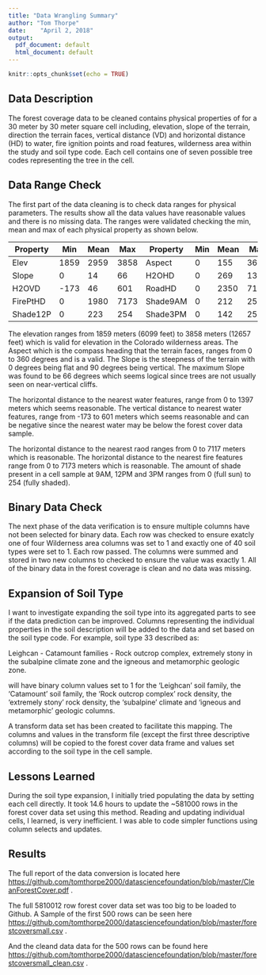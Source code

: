 ```yaml
---
title: "Data Wrangling Summary"
author: "Tom Thorpe"
date:    "April 2, 2018"
output:
  pdf_document: default
  html_document: default
---
```


```r
knitr::opts_chunk$set(echo = TRUE)
```

## Data Description
The forest coverage data to be cleaned contains physical properties of for a 30 meter by 30 meter
square cell including, elevation, slope of the terrain, direction the terrain faces, vertical distance (VD) and horizontal distance (HD) to
water, fire ignition points and road features, wilderness area within the study and soil type code.
Each cell contains one of seven possible tree codes representing the tree in the cell.


## Data Range Check
The first part of the data cleaning is to check data ranges for physical parameters. 
The results show all the data values have reasonable values and there is no missing data. 
The ranges were validated checking the min, mean and max of each physical property as shown below.

 Property | Min | Mean | Max     |Property | Min | Mean | Max    
 ---------|-----|------|---------|---------|-----|------|---------
 Elev |1859| 2959| 3858          | Aspect | 0    | 155| 360
 Slope | 0 |14| 66 | H2OHD |0| 269| 1397
 H2OVD |-173 |46| 601|             RoadHD | 0 |  2350 | 7117
 FirePtHD |0| 1980|  7173 |       Shade9AM | 0|212| 254
 Shade12P| 0 |223| 254 |  Shade3PM| 0|142| 254
 
The elevation ranges from 1859 meters (6099 feet) to 3858 meters (12657 feet) which is valid for elevation in the Colorado wilderness areas. The Aspect which is the compass heading that the terrain faces, ranges from 0 to 360 degrees and is a valid. The Slope is the steepness of the terrain with 0 degrees being flat and 90 degrees being vertical. The maximum Slope was found to be 66 degrees which seems logical since trees are not usually seen on near-vertical cliffs. 

The horizontal distance to the nearest water features, range from 0 to 1397 meters which seems reasonable. The vertical distance to nearest water features, range from -173 to 601 meters which seems reasonable and
can be negative since the nearest water may be below the forest cover data sample.

The horizontal distance to the nearest raod ranges from 0 to 7117 meters which is reasonable.
The horizontal distance to the nearest fire features range from 0 to 7173 meters which is reasonable.
The amount of shade present in a cell sample at 9AM, 12PM and 3PM ranges from 0 (full sun) to 254
(fully shaded). 
 
 
## Binary Data Check
The next phase of the data verification is to ensure multiple columns have not been selected for binary
data. Each row was checked to ensure exatcly one of four Wilderness area columns was set to 1 
and exactly one of 40 soil types were set to 1. Each row passed. The columns were summed and stored in 
two new columns to checked to ensure the value was exactly 1. 
All of the binary data in the forest coverage is clean and no data was missing.

## Expansion of Soil Type
I want to investigate expanding the soil type into its aggregated parts to see if the data
prediction can be improved. 
Columns representing the individual properties in the soil description will be added to the
data and set based on the soil type code. For example, soil type 33 described as:

  Leighcan - Catamount families - Rock outcrop complex, extremely stony in the subalpine climate zone and
 the igneous and metamorphic geologic zone.
  
will have binary column values set to 1 for the 'Leighcan' soil family,
the 'Catamount' soil family, the 'Rock outcrop complex' rock density, the 'extremely stony' rock density,
the 'subalpine' climate and 'igneous and metamorphic' geologic columns. 

A transform data set has been created to facilitate this mapping. 
The columns and values in the transform file (except the first three descriptive columns) will be copied to
the forest cover data frame and values set according to the soil type in the cell sample. 

## Lessons Learned
During the soil type expansion, I initially tried populating the data by setting each cell directly.
It took 14.6 hours to update the ~581000 rows in the forest cover data set using this method. Reading
and updating individual cells, I learned, is very inefficient. I was able to code simpler functions
using column selects and updates. 

## Results
The full report of the data conversion is located here <https://github.com/tomthorpe2000/datasciencefoundation/blob/master/CleanForestCover.pdf> .

The full 5810012 row forest cover data set was too big to be loaded to Github. 
A Sample of the first 500 rows can be seen here <https://github.com/tomthorpe2000/datasciencefoundation/blob/master/forestcoversmall.csv> .

And the cleand data data for the 500 rows can be found here <https://github.com/tomthorpe2000/datasciencefoundation/blob/master/forestcoversmall_clean.csv> .

